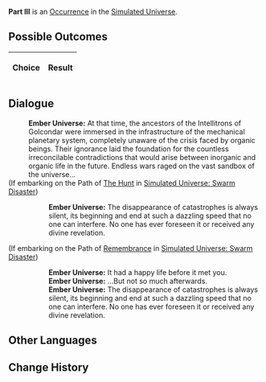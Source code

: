 {{Simulated Universe Event Infobox
|title         = Part III
|image         = 3.png
|type          =
|domains_su    = 
|domains_ext   = 
|domains_swarm = 
|domains_gng   = 
|requirements  =
|prev          = 
|next          = 
|indexRewards  =
|characters    = 
}}
'''Part III''' is an [[Simulated Universe/Occurrence|Occurrence]] in the [[Simulated Universe]].

==Possible Outcomes==
{| class="article-table"
!Choice
!Result

|}

<!--
==Gameplay Notes==

-->
==Dialogue==
{{Dialogue Start}}
:'''Ember Universe:''' At that time, the ancestors of the Intellitrons of Golcondar were immersed in the infrastructure of the mechanical planetary system, completely unaware of the crisis faced by organic beings. Their ignorance laid the foundation for the countless irreconcilable contradictions that would arise between inorganic and organic life in the future. Endless wars raged on the vast sandbox of the universe...
;(If embarking on the Path of [[Simulated Universe/Paths#The Hunt|The Hunt]] in [[Simulated Universe: Swarm Disaster]])
:{{SU Special Dialogue|The Hunt|Move the universe sandbox.|The sandbox simulation is like magic happening in your hands...}}
::'''Ember Universe:''' The disappearance of catastrophes is always silent, its beginning and end at such a dazzling speed that no one can interfere. No one has ever foreseen it or received any divine revelation.
;(If embarking on the Path of [[Simulated Universe/Paths#Remembrance|Remembrance]] in [[Simulated Universe: Swarm Disaster]])
:{{SU Special Dialogue|Remembrance|I'm more concerned about the origins of that Depth Crawler.|You've developed an emotional attachment to it.}}
::'''Ember Universe:''' It had a happy life before it met you.
::'''Ember Universe:''' ...But not so much afterwards.
::'''Ember Universe:''' The disappearance of catastrophes is always silent, its beginning and end at such a dazzling speed that no one can interfere. No one has ever foreseen it or received any divine revelation.
{{Dialogue End}}

==Other Languages==
{{Other Languages
|en   = Part III
|zhs  = 其三
|zht  = 其三
|ja   = その3
|ko   = III
|es   = Parte III
|fr   = Partie&nbsp;III
|ru   = III
|th   = ตอน 3
|vi   = Phần 3
|de   = Teil 3
|id   = Bagian III
|pt   = Parte III
}}

==Change History==
{{Change History|<!--unknown-->}}
